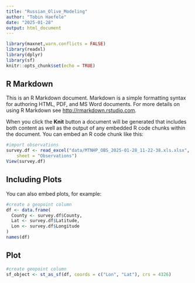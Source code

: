 ```yaml
---
title: "Russian_Olive_Modeling"
author: "Tobin Haefele"
date: "2025-01-28"
output: html_document
---
```


```r
library(maxnet,warn.conflicts = FALSE)
library(readxl)
library(dplyr)
library(sf)
knitr::opts_chunk$set(echo = TRUE)
```

## R Markdown

This is an R Markdown document. Markdown is a simple formatting syntax for authoring HTML, PDF, and MS Word documents. For more details on using R Markdown see <http://rmarkdown.rstudio.com>.

When you click the **Knit** button a document will be generated that includes both content as well as the output of any embedded R code chunks within the document. You can embed an R code chunk like this:

```r
#import observations
survey.df <- read_excel("data/MTNHP_OBS_2025-01-28_11-22-38.xls.xlsx", 
    sheet = "Observations")
View(survey.df)

```

## Including Plots

You can also embed plots, for example:

```r

#create a geopoint column
df <- data.frame(
  County <- survey.df$County,
  Lat <- survey.df$Latitude,
  Lon <- survey.df$Longitude
)
names(df)
```

## Plot
```r
#create geopoint column
sf_object <- st_as_sf(df, coords = c("Lon", "Lat"), crs = 4326)

```
